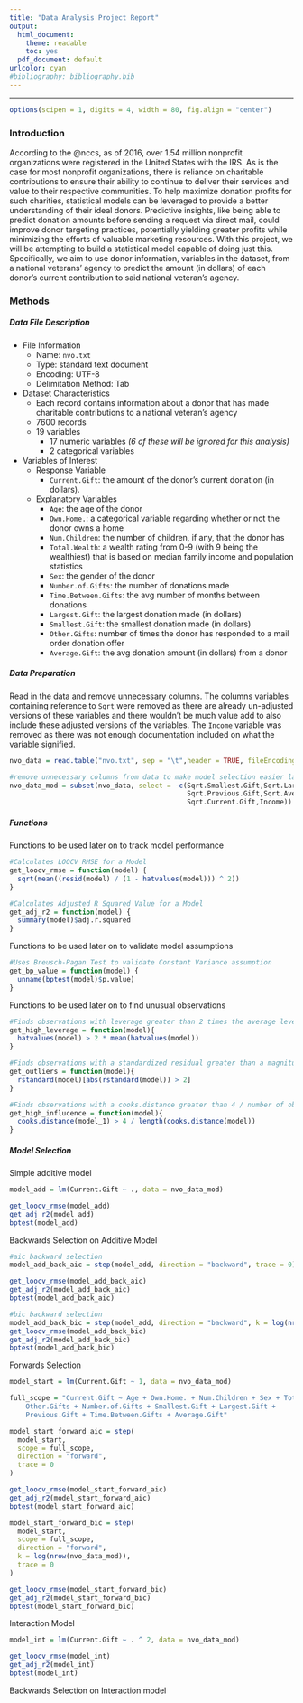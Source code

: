 ```yaml
---
title: "Data Analysis Project Report"
output:
  html_document: 
    theme: readable
    toc: yes
  pdf_document: default
urlcolor: cyan
#bibliography: bibliography.bib
---
```

***

```r
options(scipen = 1, digits = 4, width = 80, fig.align = "center")
```



### Introduction

According to the @nccs, as of 2016, over 1.54 million nonprofit organizations were registered in the United States with the IRS. As is the case for most nonprofit organizations, there is reliance on charitable contributions to ensure their ability to continue to deliver their services and value to their respective communities. To help maximize donation profits for such charities, statistical models can be leveraged to provide a better understanding of their ideal donors. Predictive insights, like being able to predict donation amounts before sending a request via direct mail, could improve donor targeting practices, potentially yielding greater profits while minimizing the efforts of valuable marketing resources. With this project, we will be attempting to build a statistical model capable of doing just this. Specifically, we aim to use donor information, variables in the dataset, from a national veterans' agency to predict the amount (in dollars) of each donor's current contribution to said national veteran's agency.



### Methods

##### Data File Description

- File Information
  - Name: `nvo.txt`
  - Type: standard text document
  - Encoding: UTF-8
  - Delimitation Method: Tab
- Dataset Characteristics
  - Each record contains information about a donor that has made charitable contributions to a national veteran's agency
  - 7600 records
  - 19 variables
    - 17 numeric variables _(6 of these will be ignored for this analysis)_
    - 2 categorical variables
- Variables of Interest
  - Response Variable
    - `Current.Gift`: the amount of the donor's current donation (in dollars).
  - Explanatory Variables
    - `Age`: the age of the donor
    - `Own.Home.`: a categorical variable regarding whether or not the donor owns a home
    - `Num.Children`: the number of children, if any, that the donor has
    - `Total.Wealth`: a wealth rating from 0-9 (with 9 being the wealthiest) that is based on median family income and population statistics
    - `Sex`: the gender of the donor
    - `Number.of.Gifts`: the number of donations made
    - `Time.Between.Gifts`: the avg number of months between donations
    - `Largest.Gift`: the largest donation made (in dollars)
    - `Smallest.Gift`: the smallest donation made (in dollars)
    - `Other.Gifts`: number of times the donor has responded to a mail order donation offer
    - `Average.Gift`: the avg donation amount (in dollars) from a donor 


##### Data Preparation

Read in the data and remove unnecessary columns. The columns variables containing reference to `Sqrt` were removed as there are already un-adjusted versions of these variables and there wouldn't be much value add to also include these adjusted versions of the variables. The `Income` variable was removed as there was not enough documentation included on what the variable signified.

```r
nvo_data = read.table("nvo.txt", sep = "\t",header = TRUE, fileEncoding = "UTF-8")

#remove unnecessary columns from data to make model selection easier later on
nvo_data_mod = subset(nvo_data, select = -c(Sqrt.Smallest.Gift,Sqrt.Largest.Gift,
                                            Sqrt.Previous.Gift,Sqrt.Average.Gift,
                                            Sqrt.Current.Gift,Income))

```



##### Functions
Functions to be used later on to track model performance
```r

#Calculates LOOCV RMSE for a Model
get_loocv_rmse = function(model) {
  sqrt(mean((resid(model) / (1 - hatvalues(model))) ^ 2))
}

#Calculates Adjusted R Squared Value for a Model
get_adj_r2 = function(model) {
  summary(model)$adj.r.squared
}
```


Functions to be used later on to validate model assumptions
```r
#Uses Breusch-Pagan Test to validate Constant Variance assumption
get_bp_value = function(model) {
  unname(bptest(model)$p.value)
}

```

Functions to be used later on to find unusual observations

```r
#Finds observations with leverage greater than 2 times the average leverage
get_high_leverage = function(model){
  hatvalues(model) > 2 * mean(hatvalues(model))
}

#Finds observations with a standardized residual greater than a magnitude of 2
get_outliers = function(model){
  rstandard(model)[abs(rstandard(model)) > 2]
}

#Finds observations with a cooks.distance greater than 4 / number of observations
get_high_influcence = function(model){
  cooks.distance(model_1) > 4 / length(cooks.distance(model))
}
```


##### Model Selection

Simple additive model

```r


model_add = lm(Current.Gift ~ ., data = nvo_data_mod)

get_loocv_rmse(model_add)
get_adj_r2(model_add)
bptest(model_add)


```


Backwards Selection on Additive Model

```r
#aic backward selection
model_add_back_aic = step(model_add, direction = "backward", trace = 0)

get_loocv_rmse(model_add_back_aic)
get_adj_r2(model_add_back_aic)
bptest(model_add_back_aic)

#bic backward selection
model_add_back_bic = step(model_add, direction = "backward", k = log(nrow(nvo_data_mod)), trace = 0)
get_loocv_rmse(model_add_back_bic)
get_adj_r2(model_add_back_bic)
bptest(model_add_back_bic)

```


Forwards Selection

```r
model_start = lm(Current.Gift ~ 1, data = nvo_data_mod)

full_scope = "Current.Gift ~ Age + Own.Home. + Num.Children + Sex + Total.Wealth + 
    Other.Gifts + Number.of.Gifts + Smallest.Gift + Largest.Gift + 
    Previous.Gift + Time.Between.Gifts + Average.Gift"

model_start_forward_aic = step(
  model_start,
  scope = full_scope,
  direction = "forward",
  trace = 0
)

get_loocv_rmse(model_start_forward_aic)
get_adj_r2(model_start_forward_aic)
bptest(model_start_forward_aic)

model_start_forward_bic = step(
  model_start,
  scope = full_scope,
  direction = "forward",
  k = log(nrow(nvo_data_mod)),
  trace = 0
)

get_loocv_rmse(model_start_forward_bic)
get_adj_r2(model_start_forward_bic)
bptest(model_start_forward_bic)

```

Interaction Model


```r
model_int = lm(Current.Gift ~ . ^ 2, data = nvo_data_mod)

get_loocv_rmse(model_int)
get_adj_r2(model_int)
bptest(model_int)
```

Backwards Selection on Interaction model

```r

```

